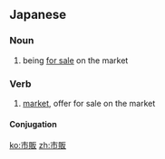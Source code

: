 ==Japanese==
{{ja-kanjitab|市|販}}

===Noun===
{{ja-noun|しはん}}

# being [[for sale]] on the market

===Verb===
{{ja-verb-suru|k|hira=しはん|rom=shihan}}

# [[market]], offer for sale on the market

====Conjugation====
{{ja-suru|市販|しはん|shihan}}

[[ko:市販]]
[[zh:市販]]